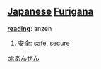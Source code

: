 == [[Japanese]] [[Furigana]] ==                             

'''[[reading]]''': anzen

# [[安全]]: [[safe]], [[secure]]

[[pl:あんぜん]]